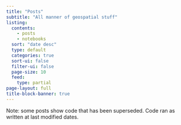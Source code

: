 ```yaml
---
title: "Posts"
subtitle: "All manner of geospatial stuff"
listing:
  contents: 
    - posts
    - notebooks
  sort: "date desc"
  type: default
  categories: true
  sort-ui: false
  filter-ui: false
  page-size: 10
  feed:
    type: partial
page-layout: full
title-block-banner: true
---
```

Note: some posts show code that has been superseded. Code ran as written at last modified dates.